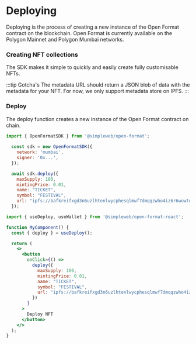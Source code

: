 
# Deploying

Deploying is the process of creating a new instance of the Open Format contract on the blockchain.
Open Format is currently available on the Polygon Mainnet and Polygon Mumbai networks. 

### Creating NFT collections

The SDK makes it simple to quickly and easily create fully customisable NFTs.

:::tip Gotcha's
The metadata URL should return a JSON blob of data with the metadata for your NFT. For now, we only support metadata store on IPFS.
:::

### Deploy

The deploy function creates a new instance of the Open Format contract on chain.





<Tabs groupId="sdk">
<TabItem value="js" label="JavaScript">

```jsx
import { OpenFormatSDK } from '@simpleweb/open-format';
  
  const sdk = new OpenFormatSDK({
    network: 'mumbai',
    signer: '0x...',
  });

  await sdk.deploy({
    maxSupply: 100,
    mintingPrice: 0.01,
    name: "TICKET",
    symbol: "FESTIVAL",
    url: "ipfs://bafkreifxgd3n6uzlhtenlwycphesqlmwf7dmqqzwho4iz6r6wuwtqtneza"
  });

```

</TabItem>
<TabItem value="react" label="React">

```jsx
import { useDeploy, useWallet } from '@simpleweb/open-format-react';

function MyComponent() {
  const { deploy } = useDeploy();

  return (
    <>
      <button
        onClick={() =>
          deploy({
            maxSupply: 100,
            mintingPrice: 0.01,
            name: "TICKET",
            symbol: "FESTIVAL",
            url: "ipfs://bafkreifxgd3n6uzlhtenlwycphesqlmwf7dmqqzwho4iz6r6wuwtqtneza"
          })
        }
      >
        Deploy NFT
      </button>
    </>
  );
}
```

</TabItem>
</Tabs>

